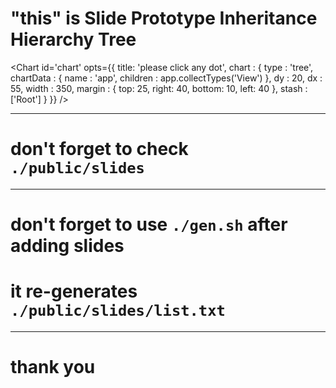 # "this" is Slide Prototype Inheritance Hierarchy Tree 

<Chart id='chart' opts={{
	title: 'please click any dot',
	chart : {
		type : 'tree',
		chartData : {
			name : 'app',
			children : app.collectTypes('View')
		},
		dy : 20,
		dx : 55,
		width : 350,
		margin : {
			top: 25, right: 40, bottom: 10, left: 40
		},
		stash : ['Root']
	}
}} />

-----

# don't forget to check `./public/slides`

-----

# don't forget to use `./gen.sh` after adding slides

# it re-generates `./public/slides/list.txt`


-----

# thank you
